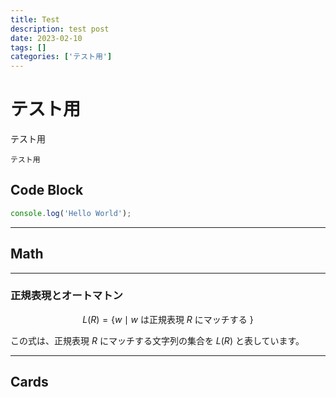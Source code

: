```yaml
---
title: Test
description: test post
date: 2023-02-10
tags: []
categories: ['テスト用']
---
```

# テスト用

テスト用

`テスト用`

## Code Block

```js title="index.ts"
console.log('Hello World');
```

---

## Math

---


### 正規表現とオートマトン

$$
L(R) = \{ w \mid w \text{ は正規表現 } R \text{ にマッチする } \}
$$

この式は、正規表現 $R$ にマッチする文字列の集合を $L(R)$ と表しています。

---

## Cards

<Cards>
  <Card title="Learn more about Next.js" href="https://nextjs.org/docs" />
  <Card title="Learn more about Fumadocs" href="https://fumadocs.vercel.app" />
</Cards>
